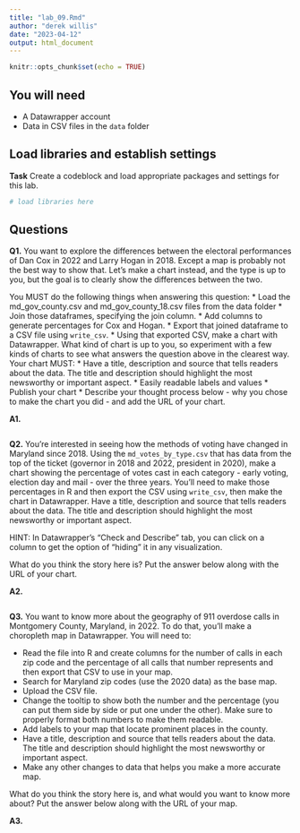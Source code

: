 ```yaml
---
title: "lab_09.Rmd"
author: "derek willis"
date: "2023-04-12"
output: html_document
---
```


```r
knitr::opts_chunk$set(echo = TRUE)
```

## You will need

-   A Datawrapper account
-   Data in CSV files in the `data` folder

## Load libraries and establish settings

**Task** Create a codeblock and load appropriate packages and settings for this lab.

```r
# load libraries here
```

## Questions

**Q1.** You want to explore the differences between the electoral performances of Dan Cox in 2022 and Larry Hogan in 2018. Except a map is probably not the best way to show that. Let's make a chart instead, and the type is up to you, but the goal is to clearly show the differences between the two.

You MUST do the following things when answering this question: \* Load the md_gov_county.csv and md_gov_county_18.csv files from the data folder \* Join those dataframes, specifying the join column. \* Add columns to generate percentages for Cox and Hogan. \* Export that joined dataframe to a CSV file using `write_csv`. \* Using that exported CSV, make a chart with Datawrapper. What kind of chart is up to you, so experiment with a few kinds of charts to see what answers the question above in the clearest way. Your chart MUST: \* Have a title, description and source that tells readers about the data. The title and description should highlight the most newsworthy or important aspect. \* Easily readable labels and values \* Publish your chart \* Describe your thought process below - why you chose to make the chart you did - and add the URL of your chart.

**A1.**

```r
```

**Q2.** You're interested in seeing how the methods of voting have changed in Maryland since 2018. Using the `md_votes_by_type.csv` that has data from the top of the ticket (governor in 2018 and 2022, president in 2020), make a chart showing the percentage of votes cast in each category - early voting, election day and mail - over the three years. You'll need to make those percentages in R and then export the CSV using `write_csv`, then make the chart in Datawrapper. Have a title, description and source that tells readers about the data. The title and description should highlight the most newsworthy or important aspect.

HINT: In Datawrapper's "Check and Describe" tab, you can click on a column to get the option of "hiding" it in any visualization.

What do you think the story here is? Put the answer below along with the URL of your chart.

**A2.**

```r
```

**Q3.** You want to know more about the geography of 911 overdose calls in Montgomery County, Maryland, in 2022. To do that, you'll make a choropleth map in Datawrapper. You will need to:

-   Read the file into R and create columns for the number of calls in each zip code and the percentage of all calls that number represents and then export that CSV to use in your map.
-   Search for Maryland zip codes (use the 2020 data) as the base map.
-   Upload the CSV file.
-   Change the tooltip to show both the number and the percentage (you can put them side by side or put one under the other). Make sure to properly format both numbers to make them readable.
-   Add labels to your map that locate prominent places in the county.
-   Have a title, description and source that tells readers about the data. The title and description should highlight the most newsworthy or important aspect.
-   Make any other changes to data that helps you make a more accurate map.

What do you think the story here is, and what would you want to know more about? Put the answer below along with the URL of your map.

**A3.**

```r
```
